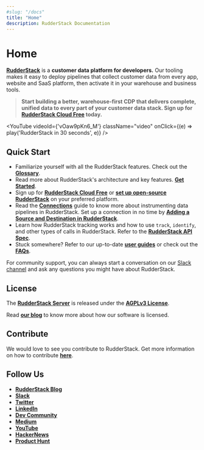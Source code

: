 ```yaml
---
#slug: "/docs"
title: "Home"
description: RudderStack Documentation
---
```


# Home

[**RudderStack**](https://rudderstack.com/) is a **customer data platform for developers.** Our tooling makes it easy to deploy pipelines that collect customer data from every app, website and SaaS platform, then activate it in your warehouse and business tools.

> **Start building a better, warehouse-first CDP that delivers complete, unified data to every part of your customer data stack. Sign up for <a href="https://app.rudderlabs.com/signup?type=freetrial">RudderStack Cloud Free</a> today.**

<!--https://www.youtube.com/watch?v=vOaw9pKn6_M-->

<YouTube
    videoId={'vOaw9pKn6_M'}
    className="video"
    onClick={(e) => play('RudderStack in 30 seconds', e)}
/>

## Quick Start

- Familiarize yourself with all the RudderStack features. Check out the [**Glossary**](https://rudderstack.com/docs/glossary/).
- Read more about RudderStack's architecture and key features. [**Get Started**](https://rudderstack.com/docs/get-started/).
- Sign up for [**RudderStack Cloud Free**](https://app.rudderlabs.com/signup?type=freetrial) or [**set up open-source RudderStack**](https://rudderstack.com/docs/get-started/installing-and-setting-up-rudderstack/) on your preferred platform.
- Read the [**Connections**](https://rudderstack.com/docs/connections/) guide to know more about instrumenting data pipelines in RudderStack. Set up a connection in no time by [**Adding a Source and Destination in RudderStack**](https://rudderstack.com/docs/connections/adding-source-and-destination-rudderstack/).
- Learn how RudderStack tracking works and how to use `track`, `identify`, and other types of calls in RudderStack. Refer to the [**RudderStack API Spec**](https://rudderstack.com/docs/rudderstack-api/api-specification/rudderstack-spec/).
- Stuck somewhere? Refer to our up-to-date [**user guides**](https://rudderstack.com/docs/user-guides/) or check out the [**FAQs**](https://rudderstack.com/docs/faqs/).

<div class="successBlock">
For community support, you can always start a conversation on our  <a href="https://rudderstack.com/join-rudderstack-slack-community">Slack channel</a> and ask any questions you might have about RudderStack.
</div>

## License

The [**RudderStack Server**](https://github.com/rudderlabs/rudder-server) is released under the [**AGPLv3 License**](https://www.gnu.org/licenses/agpl-3.0-standalone.html).

<div class="infoBlock">

Read [**our blog**](https://rudderstack.com/blog/rudderstacks-licensing-explained) to know more about how our software is licensed.
</div>

## Contribute

We would love to see you contribute to RudderStack. Get more information on how to contribute [**here**](https://github.com/rudderlabs/rudderstack-docs/blob/master/CONTRIBUTING.MD).

## Follow Us

- [**RudderStack Blog**](https://rudderstack.com/blog/)
- [**Slack**](https://rudderstack.com/join-rudderstack-slack-community)
- [**Twitter**](https://twitter.com/rudderstack)
- [**LinkedIn**](https://www.linkedin.com/company/rudderlabs/)
- [**Dev Community**](https://dev.to/rudderstack)
- [**Medium**](https://rudderstack.medium.com/)
- [**YouTube**](https://www.youtube.com/channel/UCgV-B77bV_-LOmKYHw8jvBw)
- [**HackerNews**](https://news.ycombinator.com/item?id=21081756)
- [**Product Hunt**](https://www.producthunt.com/posts/rudderstack)
